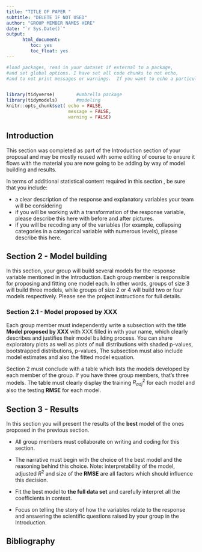 ```yaml
---
title: "TITLE OF PAPER "
subtitle: "DELETE IF NOT USED"
author: "GROUP MEMBER NAMES HERE"
date: "`r Sys.Date()`"
output:    
      html_document:
         toc: yes
         toc_float: yes
---
```



```r
#load packages, read in your dataset if external to a package, 
#and set global options. I have set all code chunks to not echo,
#and to not print messages or warnings.  If you want to echo a particular code chunk to highlight something, you can do this individually for that code chunk.


library(tidyverse)        #umbrella package
library(tidymodels)       #modeling
knitr::opts_chunk$set( echo = FALSE,    
                       message = FALSE,
                       warning = FALSE)

```

## Introduction

<!--- Delete the following text and write your introduction in its place  --->

This section was completed as part of the Introduction section of your proposal and may be mostly reused with some editing of course to ensure it flows with the material you are now going to be adding  by way of model building and results. 

In terms of additional statistical content required in this section , be sure that you include: 

 - a clear description of the response and explanatory variables your team will be considering
 - if you will be working with a transformation of the response variable, please describe this here with before and after pictures.
 - if you will be recoding any of the variables (for example, collapsing categories in a categorical variable with numerous levels), please describe this here.


## Section 2 - Model building


<!--- Delete the following text and write your individual model building in its place.Create code chunks as you need for your analysis. --->

In this section, your group will build several models for the response variable mentioned in the Introduction. Each group member is responsible for proposing and fitting one model each. In other words, groups of size 3 will build three models, while groups of size 2 or 4 will build two or four models respectively. Please see the project instructions for full details.


### Section 2.1 - Model proposed by XXX

Each group member must independently write a subsection with the title **Model proposed by XXX** with XXX filled in with your name, which clearly describes and justifies their model building process. You can share exploratory plots as well as plots of null distributions with shaded p-values, bootstrapped distributions, p-values, The subsection must also include model estimates and also the fitted model equation. 


Section 2 must conclude with a table which lists the models developed by each member of the group. If you have three group members, that's three models. The table must clearly display the training $R^2_{adj}$ for each model and also the testing **RMSE** for each model.


## Section 3 - Results 


<!--- Delete the following text and write your individual model building in its place.Create code chunks as you need for your analysis. --->


In this section you will present the results of the **best** model of the ones proposed in the previous section. 

- All group members must collaborate on writing and coding for this section.

- The narrative must begin with the choice of the best model and the reasoning behind this choice. Note: interpretability of the model, adjusted $R^2$ and size of the **RMSE** are all factors which should influence this decision. 

- Fit the best model to **the full data set** and carefully interpret all the coefficients in context. 

 - Focus on telling the story of how the variables relate to the response and answering the scientific questions raised by your group in the Introduction. 


## Bibliography

<!--- Delete this section if not used. You may use the MLA or ALP format for listing references.  --->